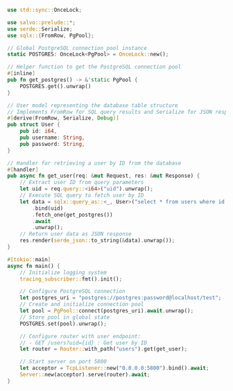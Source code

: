 ```rust  title="db-postgres-sqlx/src/main.rs"
use std::sync::OnceLock;

use salvo::prelude::*;
use serde::Serialize;
use sqlx::{FromRow, PgPool};

// Global PostgreSQL connection pool instance
static POSTGRES: OnceLock<PgPool> = OnceLock::new();

// Helper function to get the PostgreSQL connection pool
#[inline]
pub fn get_postgres() -> &'static PgPool {
    POSTGRES.get().unwrap()
}

// User model representing the database table structure
// Implements FromRow for SQL query results and Serialize for JSON responses
#[derive(FromRow, Serialize, Debug)]
pub struct User {
    pub id: i64,
    pub username: String,
    pub password: String,
}

// Handler for retrieving a user by ID from the database
#[handler]
pub async fn get_user(req: &mut Request, res: &mut Response) {
    // Extract user ID from query parameters
    let uid = req.query::<i64>("uid").unwrap();
    // Execute SQL query to fetch user by ID
    let data = sqlx::query_as::<_, User>("select * from users where id = $1")
        .bind(uid)
        .fetch_one(get_postgres())
        .await
        .unwrap();
    // Return user data as JSON response
    res.render(serde_json::to_string(&data).unwrap());
}

#[tokio::main]
async fn main() {
    // Initialize logging system
    tracing_subscriber::fmt().init();

    // Configure PostgreSQL connection
    let postgres_uri = "postgres://postgres:password@localhost/test";
    // Create and initialize connection pool
    let pool = PgPool::connect(postgres_uri).await.unwrap();
    // Store pool in global state
    POSTGRES.set(pool).unwrap();

    // Configure router with user endpoint:
    // - GET /users?uid={id} : Get user by ID
    let router = Router::with_path("users").get(get_user);

    // Start server on port 5800
    let acceptor = TcpListener::new("0.0.0.0:5800").bind().await;
    Server::new(acceptor).serve(router).await;
}

```